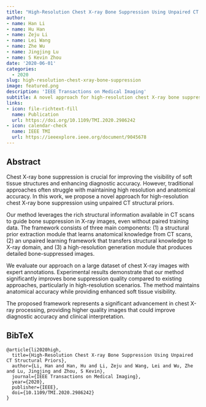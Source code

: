 ```yaml
---
title: "High-Resolution Chest X-ray Bone Suppression Using Unpaired CT Structural Priors"
author: 
- name: Han Li
- name: Hu Han
- name: Zeju Li
- name: Lei Wang
- name: Zhe Wu
- name: Jingjing Lu
- name: S Kevin Zhou
date: '2020-06-01'
categories:
  - 2020
slug: high-resolution-chest-xray-bone-suppression
image: featured.png
description: 'IEEE Transactions on Medical Imaging'
subtitle: A novel approach for high-resolution chest X-ray bone suppression using unpaired CT structural priors.
links:
- icon: file-richtext-fill
  name: Publication
  url: https://doi.org/10.1109/TMI.2020.2986242
- icon: calendar-check
  name: IEEE TMI
  url: https://ieeexplore.ieee.org/document/9045678
---
```


## Abstract

Chest X-ray bone suppression is crucial for improving the visibility of soft tissue structures and enhancing diagnostic accuracy. However, traditional approaches often struggle with maintaining high resolution and anatomical accuracy. In this work, we propose a novel approach for high-resolution chest X-ray bone suppression using unpaired CT structural priors.

Our method leverages the rich structural information available in CT scans to guide bone suppression in X-ray images, even without paired training data. The framework consists of three main components: (1) a structural prior extraction module that learns anatomical knowledge from CT scans, (2) an unpaired learning framework that transfers structural knowledge to X-ray domain, and (3) a high-resolution generation module that produces detailed bone-suppressed images.

We evaluate our approach on a large dataset of chest X-ray images with expert annotations. Experimental results demonstrate that our method significantly improves bone suppression quality compared to existing approaches, particularly in high-resolution scenarios. The method maintains anatomical accuracy while providing enhanced soft tissue visibility.

The proposed framework represents a significant advancement in chest X-ray processing, providing higher quality images that could improve diagnostic accuracy and clinical interpretation.

## BibTeX

```{=html}
<pre class="quarto-appendix-bibtex" data-clipboard-text="@article{li2020high,
  title={High-Resolution Chest X-ray Bone Suppression Using Unpaired CT Structural Priors},
  author={Li, Han and Han, Hu and Li, Zeju and Wang, Lei and Wu, Zhe and Lu, Jingjing and Zhou, S Kevin},
  journal={IEEE Transactions on Medical Imaging},
  year={2020},
  publisher={IEEE},
  doi={10.1109/TMI.2020.2986242}
}"><code>@article{li2020high,
  title={High-Resolution Chest X-ray Bone Suppression Using Unpaired CT Structural Priors},
  author={Li, Han and Han, Hu and Li, Zeju and Wang, Lei and Wu, Zhe and Lu, Jingjing and Zhou, S Kevin},
  journal={IEEE Transactions on Medical Imaging},
  year={2020},
  publisher={IEEE},
  doi={10.1109/TMI.2020.2986242}
}</code></pre>
``` 